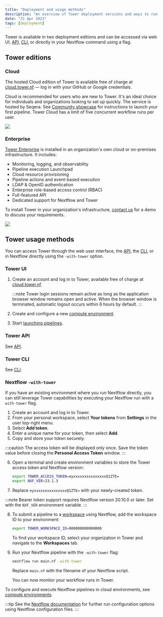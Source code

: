 ```yaml
---
title: "Deployment and usage methods"
description: "An overview of Tower deployment versions and ways to run Tower."
date: "21 Apr 2023"
tags: [deployment]
---
```


Tower is available in two deployment editions and can be accessed via web UI, [API](../api/overview.mdx), [CLI](../cli/cli.mdx), or directly in your Nextflow command using a flag.

## Tower editions

### Cloud

The hosted Cloud edition of Tower is available free of charge at [cloud.tower.nf](https://tower.nf/login) — log in with your GitHub or Google credentials.

Cloud is recommended for users who are new to Tower. It's an ideal choice for individuals and organizations looking to set up quickly. The service is hosted by Seqera. See [Community showcase](../getting-started/community-showcase.mdx) for instructions to launch your first pipeline. Tower Cloud has a limit of five concurrent workflow runs per user.

![](./_images/starting_tower_nf.png)

### Enterprise

[Tower Enterprise](../enterprise/index.mdx) is installed in an organization's own cloud or on-premises infrastructure. It includes:

- Monitoring, logging, and observability
- Pipeline execution Launchpad
- Cloud resource provisioning
- Pipeline actions and event-based execution
- LDAP & OpenID authentication
- Enterprise role-based access control (RBAC)
- Full-featured API
- Dedicated support for Nextflow and Tower

To install Tower in your organization's infrastructure, [contact us](https://cloud.tower.nf/demo/) for a demo to discuss your requirements.

![](./_images/starting_tower_enterprise.png)

## Tower usage methods

You can access Tower through the web user interface, the [API](../api/overview.mdx), the [CLI](../cli/cli.mdx), or in Nextflow directly using the `-with-tower` option.

### Tower UI

1. Create an account and log in to Tower, available free of charge at [cloud.tower.nf](https://cloud.tower.nf).

   :::note
   Tower login sessions remain active as long as the application browser window remains open and active. When the browser window is terminated, automatic logout occurs within 6 hours by default.
   :::

2. Create and configure a new [compute environment](../compute-envs/overview.mdx).

3. Start [launching pipelines](../launch/launchpad.mdx).

### Tower API

See [API](../api/overview.mdx).

### Tower CLI

See [CLI](../cli/cli.mdx).

### Nextflow `-with-tower`

If you have an existing environment where you run Nextflow directly, you can still leverage Tower capabilities by executing your Nextflow run with a `with-tower` flag.

1. Create an account and log in to Tower.
2. From your personal workspace, select **Your tokens** from **Settings** in the user top-right menu.
3. Select **Add token**.
4. Enter a unique name for your token, then select **Add**.
5. Copy and store your token securely.

:::caution
The access token will be displayed only once. Save the token value before closing the **Personal Access Token** window.
:::

6. Open a terminal and create environment variables to store the Tower access token and Nextflow version:

   ```bash
   export TOWER_ACCESS_TOKEN=eyxxxxxxxxxxxxxxxQ1ZTE=
   export NXF_VER=23.1.3
   ```

7. Replace `eyxxxxxxxxxxxxxxxQ1ZTE=` with your newly-created token.

:::note
Bearer token support requires Nextflow version 20.10.0 or later. Set with the `NXF_VER` environment variable.
:::

8. To submit a pipeline to a [workspace](./workspace.mdx) using Nextflow, add the workspace ID to your environment:

   ```bash
   export TOWER_WORKSPACE_ID=000000000000000
   ```

   To find your workspace ID, select your organization in Tower and navigate to the **Workspaces** tab.

9. Run your Nextflow pipeline with the `-with-tower` flag:

   ```bash
   nextflow run main.nf -with-tower
   ```

   Replace `main.nf` with the filename of your Nextflow script.

   You can now monitor your workflow runs in Tower.

To configure and execute Nextflow pipelines in cloud environments, see [compute environments](../compute-envs/overview.mdx).

:::tip
See the [Nextflow documentation](https://www.nextflow.io/docs/latest/config.html?highlight=tower#scope-tower) for further run configuration options using Nextflow configuration files.
:::
